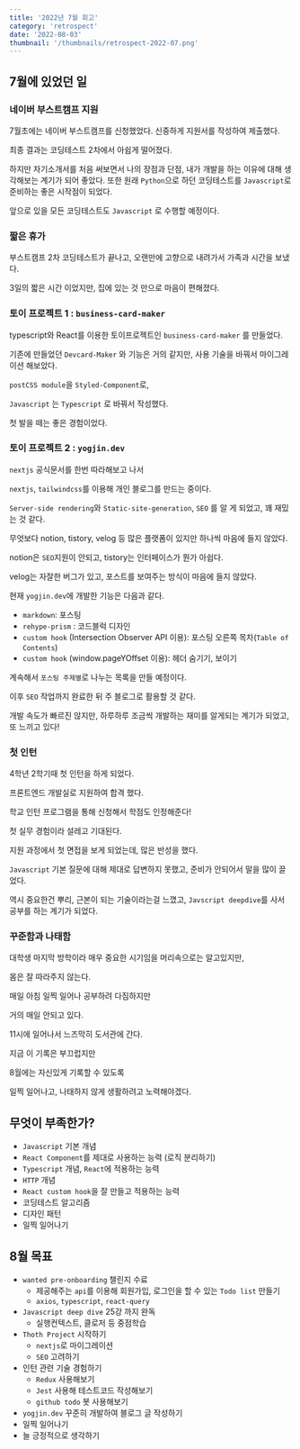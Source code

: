 ```yaml
---
title: '2022년 7월 회고'
category: 'retrospect'
date: '2022-08-03'
thumbnail: '/thumbnails/retrospect-2022-07.png'
---
```


## 7월에 있었던 일

### 네이버 부스트캠프 지원

7월초에는 네이버 부스트캠프를 신청했었다. 신중하게 지원서를 작성하여 제출했다.

최종 결과는 코딩테스트 2차에서 아쉽게 떨어졌다.

하지만 자기소개서를 처음 써보면서 나의 장점과 단점, 내가 개발을 하는 이유에 대해 생각해보는 계기가 되어 좋았다. 또한 원래 `Python`으로 하던 코딩테스트를 `Javascript`로 준비하는 좋은 시작점이 되었다.

앞으로 있을 모든 코딩테스트도 `Javascript` 로 수행할 예정이다.

### 짧은 휴가

부스트캠프 2차 코딩테스트가 끝나고, 오랜만에 고향으로 내려가서 가족과 시간을 보냈다.

3일의 짧은 시간 이었지만, 집에 있는 것 만으로 마음이 편해졌다.

### 토이 프로젝트 1 : `business-card-maker`

typescript와 React를 이용한 토이프로젝트인 `business-card-maker` 를 만들었다.

기존에 만들었던 `Devcard-Maker` 와 기능은 거의 같지만, 사용 기술을 바꿔서 마이그레이션 해보았다.

`postCSS module`을 `Styled-Component`로,

`Javascript` 는 `Typescript` 로 바꿔서 작성했다.

첫 발을 떼는 좋은 경험이었다.

### 토이 프로젝트 2 : `yogjin.dev`

`nextjs` 공식문서를 한번 따라해보고 나서

`nextjs`, `tailwindcss`를 이용해 개인 블로그를 만드는 중이다.

`Server-side rendering`와 `Static-site-generation`, `SEO` 를 알 게 되었고, 꽤 재밌는 것 같다.

무엇보다 notion, tistory, velog 등 많은 플랫폼이 있지만 하나씩 마음에 들지 않았다.

notion은 `SEO`지원이 안되고, tistory는 인터페이스가 뭔가 아쉽다.

velog는 자잘한 버그가 있고, 포스트를 보여주는 방식이 마음에 들지 않았다.

현재 `yogjin.dev`에 개발한 기능은 다음과 같다.

- `markdown`: 포스팅
- `rehype-prism` : 코드블럭 디자인
- `custom hook` (Intersection Observer API 이용): 포스팅 오른쪽 목차(`Table of Contents`)
- `custom hook` (window.pageYOffset 이용): 헤더 숨기기, 보이기

계속해서 `포스팅 주제별`로 나누는 목록을 만들 예정이다.

이후 `SEO` 작업까지 완료한 뒤 주 블로그로 활용할 것 같다.

개발 속도가 빠르진 않지만, 하루하루 조금씩 개발하는 재미를 알게되는 계기가 되었고, 또 느끼고 있다!

### 첫 인턴

4학년 2학기때 첫 인턴을 하게 되었다.

프론트엔드 개발실로 지원하여 합격 했다.

학교 인턴 프로그램을 통해 신청해서 학점도 인정해준다!

첫 실무 경험이라 설레고 기대된다.

지원 과정에서 첫 면접을 보게 되었는데, 많은 반성을 했다.

`Javascript` 기본 질문에 대해 제대로 답변하지 못했고, 준비가 안되어서 말을 많이 끌었다.

역시 중요한건 뿌리, 근본이 되는 기술이라는걸 느꼈고, `Javscript deepdive`를 사서 공부를 하는 계기가 되었다.

### 꾸준함과 나태함

대학생 마지막 방학이라 매우 중요한 시기임을 머리속으로는 알고있지만,

몸은 잘 따라주지 않는다.

매일 아침 일찍 일어나 공부하려 다짐하지만

거의 매일 안되고 있다.

11시에 일어나서 느즈막히 도서관에 간다.

지금 이 기록은 부끄럽지만

8월에는 자신있게 기록할 수 있도록

일찍 일어나고, 나태하지 않게 생활하려고 노력해야겠다.

## 무엇이 부족한가?

- `Javascript` 기본 개념
- `React Component`를 제대로 사용하는 능력 (로직 분리하기)
- `Typescript` 개념, `React`에 적용하는 능력
- `HTTP` 개념
- `React custom hook`을 잘 만들고 적용하는 능력
- 코딩테스트 알고리즘
- 디자인 패턴
- 일찍 일어나기

## 8월 목표

- `wanted pre-onboarding` 챌린지 수료
  - 제공해주는 `api`를 이용해 회원가입, 로그인을 할 수 있는 `Todo list` 만들기
  - `axios`, `typescript`, `react-query`
- `Javascript deep dive` 25강 까지 완독
  - 실행컨텍스트, 클로저 등 중점학습
- `Thoth Project` 시작하기
  - `nextjs`로 마이그레이션
  - `SEO` 고려하기
- 인턴 관련 기술 경험하기
  - `Redux` 사용해보기
  - `Jest` 사용해 테스트코드 작성해보기
  - `github todo` 봇 사용해보기
- `yogjin.dev` 꾸준히 개발하여 블로그 글 작성하기
- 일찍 일어나기
- 늘 긍정적으로 생각하기
